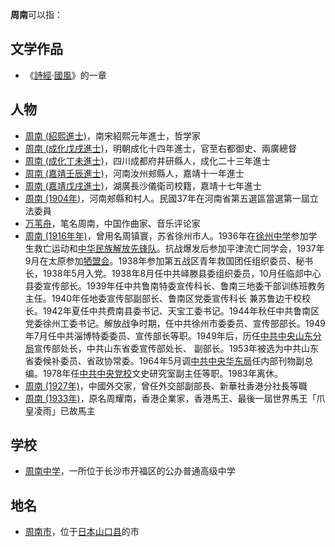 '''周南'''可以指：
== 文学作品 ==
* 《[[詩經|詩經]]·[[國風|國風]]》的一章

== 人物 ==
* [[周南_(紹熙進士)|周南 (紹熙進士)]]，南宋紹熙元年進士，哲学家
* [[周南_(成化戊戌進士)|周南 (成化戊戌進士)]]，明朝成化十四年進士，官至右都御史、兩廣總督
* [[周南_(成化丁未進士)|周南 (成化丁未進士)]]，四川成都府井研縣人，成化二十三年進士
* [[周南_(嘉靖壬辰進士)|周南 (嘉靖壬辰進士)]]，河南汝州郟縣人，嘉靖十一年進士
* [[周南_(嘉靖戊戌進士)|周南 (嘉靖戊戌進士)]]，湖廣長沙儀衛司校籍，嘉靖十七年進士
* [[周南_(1904年)|周南 (1904年)]]，河南郟縣和村人。民國37年在河南省第五選區當選第一屆立法委員
* [[万苇舟|万苇舟]]，笔名周南，中国作曲家、音乐评论家
* [[周南_(1916年年)|周南 (1916年年)]]，曾用名周镇寰，苏省徐州市人。1936年在[[徐州中学|徐州中学]]参加学生救亡运动和[[中华民族解放先锋队|中华民族解放先锋队]]。抗战爆发后参加平津流亡同学会，1937年9月在太原参加[[牺盟会|牺盟会]]。1938年参加第五战区青年救国团任组织委员、秘书长，1938年5月入党。1938年8月任中共峄滕县委组织委员，10月任临郯中心县委宣传部长。1939年任中共鲁南特委宣传科长、鲁南三地委干部训练班教务主任。1940年任地委宣传部副部长、鲁南区党委宣传科长 兼苏鲁边干校校长。1942年夏任中共费南县委书记、天宝工委书记。1944年秋任中共鲁南区党委徐州工委书记。解放战争时期，任中共徐州市委委员、宣传部部长。1949年7月任中共淄博特委委员、宣传部长等职。1949年后，历任[[中共中央山东分局|中共中央山东分局]]宣传部处长，中共山东省委宣传部处长、 副部长。1953年被选为中共山东省委候补委员、省政协常委。1964年5月调[[中共中央华东局|中共中央华东局]]任内部刊物副总编。1978年任[[中共中央党校|中共中央党校]]文史研究室副主任等职。1983年离休。
* [[周南_(1927年)|周南 (1927年)]]，中國外交家，曾任外交部副部長、新華社香港分社長等職
* [[周南_(1933年)|周南 (1933年)]]，原名周耀南，香港企業家，香港馬王、最後一屆世界馬王「爪皇凌雨」已故馬主

== 学校 ==
* [[周南中学|周南中学]]，一所位于长沙市开福区的公办普通高级中学

== 地名 ==
* [[周南市|周南市]]，位于[[日本|日本]][[山口县|山口县]]的市

{{disambig|Cat=二字亞洲相關消歧義}}